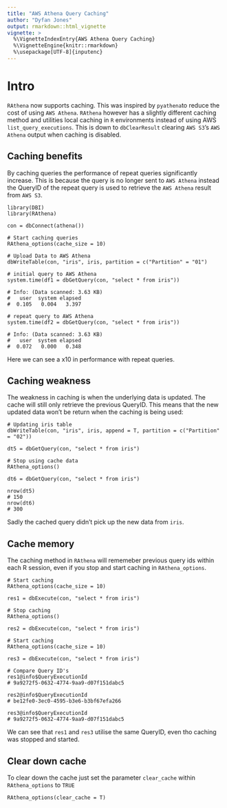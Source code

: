 ```yaml
---
title: "AWS Athena Query Caching"
author: "Dyfan Jones"
output: rmarkdown::html_vignette
vignette: >
  %\VignetteIndexEntry{AWS Athena Query Caching}
  %\VignetteEngine{knitr::rmarkdown}
  %\usepackage[UTF-8]{inputenc}
---
```


# Intro

`RAthena` now supports caching. This was inspired by `pyathena`to reduce the cost of using `AWS Athena`. `RAthena` however has a slightly different caching method and utilities local caching in `R` environments instead of using AWS `list_query_executions`. This is down to `dbClearResult` clearing `AWS S3`'s `AWS Athena` output when caching is disabled.

## Caching benefits

By caching queries the performance of repeat queries significantly increase. This is because the query is no longer sent to `AWS Athena` instead the QueryID of the repeat query is used to retrieve the `AWS Athena` result from `AWS S3`.

```
library(DBI)
library(RAthena)

con = dbConnect(athena())

# Start caching queries
RAthena_options(cache_size = 10)

# Upload Data to AWS Athena
dbWriteTable(con, "iris", iris, partition = c("Partition" = "01")

# initial query to AWS Athena
system.time(df1 = dbGetQuery(con, "select * from iris"))

# Info: (Data scanned: 3.63 KB)
#   user  system elapsed 
#  0.105   0.004   3.397 

# repeat query to AWS Athena
system.time(df2 = dbGetQuery(con, "select * from iris"))

# Info: (Data scanned: 3.63 KB)
#   user  system elapsed 
#  0.072   0.000   0.348 
```

Here we can see a x10 in performance with repeat queries.

## Caching weakness 

The weakness in caching is when the underlying data is updated. The cache will still only retrieve the previous QueryID. This means that the new updated data won't be return when the caching is being used:

```
# Updating iris table
dbWriteTable(con, "iris", iris, append = T, partition = c("Partition" = "02"))

dt5 = dbGetQuery(con, "select * from iris")

# Stop using cache data
RAthena_options()

dt6 = dbGetQuery(con, "select * from iris")

nrow(dt5)
# 150
nrow(dt6)
# 300
```

Sadly the cached query didn't pick up the new data from `iris`.

## Cache memory

The caching method in `RAthena` will rememeber previous query ids within each R session, even if you stop and start caching in `RAthena_options`.

```
# Start caching
RAthena_options(cache_size = 10)

res1 = dbExecute(con, "select * from iris")

# Stop caching
RAthena_options()

res2 = dbExecute(con, "select * from iris")

# Start caching
RAthena_options(cache_size = 10)

res3 = dbExecute(con, "select * from iris")

# Compare Query ID's
res1@info$QueryExecutionId
# 9a9272f5-0632-4774-9aa9-d07f151dabc5

res2@info$QueryExecutionId
# be12fe0-3ec0-4595-b3e6-b3bf67efa266

res3@info$QueryExecutionId
# 9a9272f5-0632-4774-9aa9-d07f151dabc5
```

We can see that `res1` and `res3` utilise the same QueryID, even tho caching was stopped and started.

## Clear down cache

To clear down the cache just set the parameter `clear_cache` within `RAthena_options` to `TRUE`

```
RAthena_options(clear_cache = T)
```